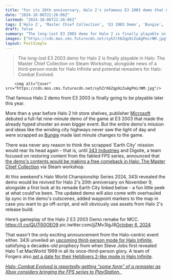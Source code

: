 ```yaml
---
title: "For its 20th anniversary, Halo 2's infamous E3 2003 demo that never made it into the final game is coming to Halo: MCC"
date: "2024-10-06T22:26:06Z"
lastmod: "2024-10-06T22:26:06Z"
tags: ['Halo 2', 'Master Chief Collection', 'E3 2003 Demo', 'Bungie', '343 Industries', 'Xbox', 'FPS', 'Shooter', 'Steam Workshop', 'Halo Infinite', 'Third-Person Mode', 'Helldivers 2', 'Halo: Combat Evolved', 'Remaster']
draft: false
summary: "The long-lost E3 2003 demo for Halo 2 is finally playable in Halo: The Master Chief Collection on Steam Workshop, alongside news of a third-person mode for Halo Infinite and potential remasters for Halo: Combat Evolved."
images: ["https://cdn.mos.cms.futurecdn.net/syhZrX6Zqp9zZuAgPmirNM.jpg"]
layout: PostSimple
---
```

> The long-lost E3 2003 demo for Halo 2 is finally playable in Halo: The Master Chief Collection on Steam Workshop, alongside news of a third-person mode for Halo Infinite and potential remasters for Halo: Combat Evolved.


        <img alt="Cover" src="https://cdn.mos.cms.futurecdn.net/syhZrX6Zqp9zZuAgPmirNM.jpg"/>
        
That famous Halo 2 demo from E3 2003 is finally going to be playable later this year.

More than a year before Halo 2 hit store shelves, publisher [Microsoft](https://www.gamesradar.com/tag/microsoft/) debuted a full-fat nine-minute demo of the game at E3 2003 that made the already hyped shooter an even bigger event. But the entire demo's mission and ideas like the winding city highways never saw the light of day and were scrapped as [Bungie](https://www.gamesradar.com/tag/bungie/) made last minute changes to the game.

There was never any reason to think the scrapped 'Earth City' mission would rear its head again - that is, until [343 Industries](https://www.gamesradar.com/tag/343-industries/) and Digsite, a team focused on restoring content from the fabled FPS series, announced that [the demo's contents would be making a free comeback in Halo: The Master Chief Collection](https://www.gamesradar.com/halo-2s-lost-earth-city-demo-will-be-playable-for-the-first-time-in-the-master-chief-collection/) via Steam workshop.

At this weekend's Halo World Championship Series 2024, 343i revealed the demo would be revived for Halo 2's 20th anniversary on November 9, alongside a first look at its remade Earth City linked below - a fun little peek at what could've been. The updated demo will also come with overhauled lip sync in the demo's cutscenes, added waypoint markers to the map in case you want to go off-script, and will obviously use assets from Halo 2's release build. 

Here’s gameplay of the Halo 2 E3 2003 Demo remake for MCC. https://t.co/QU7i50OEO9 pic.twitter.com/jjZMv3lgJ8[October 6, 2024](https://twitter.com/Mr_Rebs_/status/1842903430970417275)

That wasn't the only exciting announcement from the Halo-centric event either. 343i unveiled an [upcoming third-person mode for Halo Infinite](https://www.gamesradar.com/games/halo/halo-infinite-third-person-is-officially-happening-after-years-of-fan-requests-343-reveals-with-a-surreal-gameplay-video/), satisfying a decades-old prophecy from when Steve Jobs first revealed Halo 1 at MacWorld 1999 in all its once-third-person glory. A team of Forgers also[ set a date for their Helldivers 2-like mode in Halo Infinite](https://www.gamesradar.com/games/halo/the-forged-helldivers-2-mode-in-halo-infinite-is-exactly-what-both-games-need-and-its-coming-to-the-fps-this-month/).

[<em>Halo: Combat Evolved is reportedly getting “some form” of a remaster as Xbox considers bringing the FPS series to PlayStation.</em> ](https://www.gamesradar.com/games/halo/halo-combat-evolved-is-reportedly-getting-some-form-of-a-remaster-as-xbox-considers-bringing-the-iconic-fps-series-to-ps5-for-the-first-time/)
        